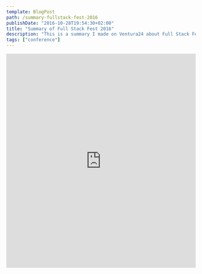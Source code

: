 ```yaml
---
template: BlogPost
path: /summary-fullstack-fest-2016
publishDate: "2016-10-28T19:54:30+02:00"
title: "Summary of Full Stack Fest 2016"
description: "This is a summary I made on Ventura24 about Full Stack Fest 2016."
tags: ["conference"]
---
```


<iframe
	src="https://docs.google.com/presentation/d/e/2PACX-1vTpan0TQsZms8Q5ubpybERDHjzjMPm7YR2k3vWXQbBrqCl3vc0OIU_tiDpKMvCBJc4x4B5dr2yX4pqW/embed?start=false&loop=false&delayms=3000"
	frameborder="0"
	width="100%"
	height="569"
	allowfullscreen="true"
	mozallowfullscreen="true"
	webkitallowfullscreen="true"
></iframe>
